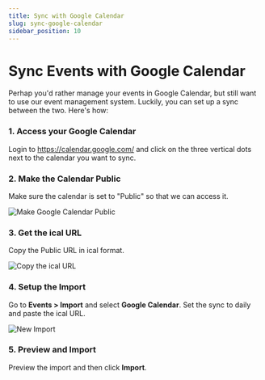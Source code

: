 ```yaml
---
title: Sync with Google Calendar
slug: sync-google-calendar
sidebar_position: 10
---
```


# Sync Events with Google Calendar


<div className='player-wrapper'>
<ReactPlayer url="https://youtu.be/VU9l0p-HveU"
    width="100%"
    height="100%"
    controls={true}
    playing={true}
    muted={true}
     />
</div>

Perhap you'd rather manage your events in Google Calendar, but still want to use our event management system. Luckily, you can set up a sync between the two. Here's how:

### 1. Access your Google Calendar

Login to https://calendar.google.com/ and click on the three vertical dots next to the calendar you want to sync.

### 2. Make the Calendar Public

Make sure the calendar is set to "Public" so that we can access it.

![Make Google Calendar Public](./img/make-gcal-public.jpg)

### 3. Get the ical URL

Copy the Public URL in ical format.

![Copy the ical URL](./img/copy-ical-url.png)

### 4. Setup the Import

Go to **Events > Import** and select **Google Calendar**. Set the sync to daily and paste the ical URL.

![New Import](./img/new-import.jpg)

### 5. Preview and Import

Preview the import and then click **Import**.

